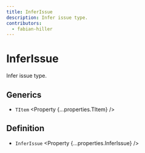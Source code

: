 ```yaml
---
title: InferIssue
description: Infer issue type.
contributors:
  - fabian-hiller
---
```



# InferIssue

Infer issue type.

## Generics

- `TItem` <Property {...properties.TItem} />

## Definition

- `InferIssue` <Property {...properties.InferIssue} />
